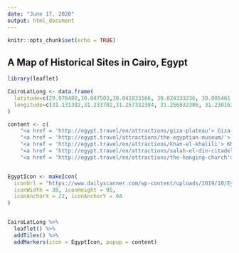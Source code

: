 ```yaml
---
date: "June 17, 2020"
output: html_document
---
```


```r
knitr::opts_chunk$set(echo = TRUE)
```

## A Map of Historical Sites in Cairo, Egypt

```r
library(leaflet)

CairoLatLong <- data.frame(
  latitude=c(29.976480,30.047503,30.041833166, 30.024333236, 30.005461 ),
  longitude=c(31.131302,31.233702,31.257332304, 31.256832306, 31.230161)
)

content <- c(
    "<a href = 'http://egypt.travel/en/attractions/giza-plateau'> Giza-plateau </a>",
    "<a href = 'http://egypt.travel/attractions/the-egyptian-museum/'> Egyptian Museum </a> ",
    "<a href = 'http://egypt.travel/en/attractions/khan-el-khalili'> Khan-el-khalili </a>" ,
    "<a href = 'http://egypt.travel/en/attractions/salah-el-din-citadel-in-cairo'> Salah-el-din Citadel </a> ",
    "<a href = 'http://egypt.travel/en/attractions/the-hanging-church'> The Hanging Church </a>")


EgyptIcon <- makeIcon(
  iconUrl = "https://www.dailyscanner.com/wp-content/uploads/2019/10/Eye-of-Ra.png",
  iconWidth = 38, iconHeight = 95,
  iconAnchorX = 22, iconAnchorY = 94
)


CairoLatLong %>% 
  leaflet() %>%
  addTiles() %>%
  addMarkers(icon = EgyptIcon, popup = content)


```

